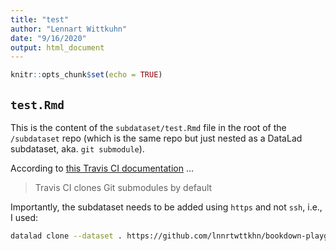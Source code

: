```yaml
---
title: "test"
author: "Lennart Wittkuhn"
date: "9/16/2020"
output: html_document
---
```


```r
knitr::opts_chunk$set(echo = TRUE)
```

## `test.Rmd`

This is the content of the `subdataset/test.Rmd` file in the root of the `/subdataset` repo (which is the same repo but just nested as a DataLad subdataset, aka. `git submodule`).

According to [this Travis CI documentation](https://docs.travis-ci.com/user/customizing-the-build/#git-submodules) ...

> Travis CI clones Git submodules by default

Importantly, the subdataset needs to be added using `https` and not `ssh`, i.e., I used:

```bash
datalad clone --dataset . https://github.com/lnnrtwttkhn/bookdown-playground.git subdataset
```